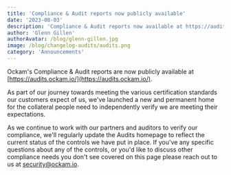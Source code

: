 ```yaml
---
title: 'Compliance & Audit reports now publicly available'
date: '2023-08-03'
description: 'Compliance & Audit reports now available at https://audits.ockam.io/'
author: 'Glenn Gillen'
authorAvatar: /blog/glenn-gillen.jpg
image: /blog/changelog-audits/audits.png
category: 'Announcements'
---
```


Ockam's Compliance &amp; Audit reports are now publicly available at 
[https://audits.ockam.io/](https://audits.ockam.io/).

As part of our journey towards meeting the various certification standards our customers
expect of us, we've launched a new and permanent home for the collateral people
need to independently verify we are meeting their expectations. 

As we continue to work with our partners and auditors to verify our compliance,
we'll regularly update the Audits homepage to reflect the current status of the
controls we have put in place. If you've any specific questions about any of 
the controls, or you'd like to discuss other compliance needs you don't see 
covered on this page please reach out to us at [security@ockam.io](mailto:security@ockam.io).